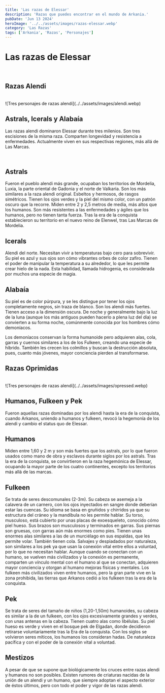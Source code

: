 ```yaml
---
title: 'Las razas de Elessar'
description: 'Razas que puedes encontrar en el mundo de Arkania.'
pubDate: 'Jun 13 2024'
heroImage: '../../assets/images/razas-elessar.webp'
category: 'Las Razas'
tags: ['Arkania', 'Razas', 'Personajes']
---
```



## <h1 class="text-4xl font-bold text-green-500">Las razas de Elessar</h1>
<br />

### <h2 class="text-2xl font-bold">Razas Alendi</h2>
<br />
<article class="flex flex-col md:flex-row items-center md:items-start">
    <div className="w-full md:w-1/2 max-w-xs mb-4 md:mb-0 md:mr-6">
        ![Tres personajes de razas alendi](../../assets/images/alendi.webp)
    </div>
    <div class="md:w-1/2 text-center md:text-left">
        <h2 class="text-xl font-bold mb-2">Astrals, Icerals y Alabaía</h2>
        <p>Las razas alendi dominaron Elessar durante tres milenios. Son tres escisiones de la misma raza. Comparten longevidad y resistencia a enfermedades. Actualmente viven en sus respectivas regiones, más allá de Las Marcas.</p>
    </div>
</article>

<br />

#### <h2 class="text-2xl font-bold">Astrals</h2>

Fueron el pueblo alendi más grande, ocupaban los territorios de Mordelia, Luxia, la parte oriental de Gadonia y el norte de Valkaria. Son los más similares a la raza alendi original. Esbeltos y hermosos, de rasgos simétricos. Tienen los ojos verdes y la piel del mismo color, con un patrón oscuro que la recorre. Miden entre 2 y 2,5 metros de media, más altos que los humanos. Son más resistentes a las enfermedades y ágiles que los humanos, pero no tienen tanta fuerza. Tras la era de la conquista establecieron su territorio en el nuevo reino de Elenwel, tras Las Marcas de Mordelia.
<br />

#### <h2 class="text-2xl font-bold">Icerals</h2>

Alendi del norte. Necesitan vivir a temperaturas bajo cero para sobrevivir. Su piel es azul y sus ojos son cómo vibrantes orbes de color zafiro. Tienen el poder de manipular la temperatura a su alrededor, lo que les permite crear hielo de la nada. Esta habilidad, llamada hidrogenia, es considerada por muchos una especie de magia.
<br />

#### <h2 class="text-2xl font-bold">Alabaía</h2>

Su piel es de color púrpura, y se les distingue por tener los ojos completamente negros, sin traza de blanco. Son los alendi más fuertes. Tienen acceso a la dimensión oscura. De noche y generalmente bajo la luz de la luna (aunque los más antiguos pueden hacerlo a plena luz del día) se convierten a su forma noche, comúnmente conocida por los hombres cómo demoníacos.

Los demoníacos conservan la forma humanoide pero adquieren alas, cola, garras y cuernos similares a los de los Fulkeen, creando una especie de híbrido. También les crecen los colmillos y buscan la destrucción absoluta, pues, cuanto más jóvenes, mayor conciencia pierden al transformarse.
<br />

### <h2 class="text-2xl font-bold">Razas Oprimidas</h2>
<br />
<article class="flex flex-col-reverse md:flex-row-reverse items-center md:items-start">
    <div className="w-full md:w-1/2 max-w-xs mb-4 md:mb-0 md:mr-6">
        ![Tres personajes de razas alendi](../../assets/images/opressed.webp)
    </div>
    <div class="md:w-1/2 text-center md:text-left">
        <h2 class="text-xl font-bold mb-2">Humanos, Fulkeen y Pek</h2>
        <p>Fueron aquellas razas dominadas por los alendi hasta la era de la conquista, cuando Arkanos, uniendo a humanos y fulkeen, revocó la hegemonía de los alendi y cambio el status quo de Elessar.</p>
    </div>
</article>

#### <h2 class="text-2xl font-bold">Humanos</h2>

Miden entre 1,60 y 2 m y son más fuertes que los astrals, por lo que fueron usados como mano de obra y esclavos durante siglos por los astrals. Tras la era de la conquista, se convirtieron en la raza hegemónica de Elessar, ocupando la mayor parte de los cuatro continentes, excepto los territorios más allá de las marcas.
<br />

#### <h2 class="text-2xl font-bold">Fulkeen</h2>

Se trata de seres descomunales (2-3m). Su cabeza se asemeja a la calavera de un carnero, con los ojos inyectados en sangre donde deberían estar las cuencas. Su idioma se basa en gruñidos y chirridos ya que su estructura del cráneo y la mandíbula no les permite hablar. Su torso, musculoso, está cubierto por unas placas de exoesqueleto, conocido cómo piel hueso. Sus brazos son musculosos y terminados en garras. Sus piernas son gruesas, con garras aún más enormes como pies. Tienen unas enormes alas similares a las de un murciélago en sus espaldas, que les permite volar. También tienen cola. Salvajes y despiadados por naturaleza, son similares a los pek ya que usan la conexión vital entre ellos a voluntad, por lo que no necesitan hablar. Aunque cuando se conectan con un humano, se vuelven más civilizados y la conexión es permanente, comparten un vínculo mental con el humano al que se conectan, adquieren mayor conciencia y otorgan al humano mejoras físicas y mentales. Los fulkeen más civilizados viven entre humanos, pero la gran parte vive en la zona prohibida, las tierras que Arkanos cedió a los fulkeen tras la era de la conquista.
<br />

#### <h2 class="text-2xl font-bold">Pek</h2>

Se trata de seres del tamaño de niños (1,20-1,50m) humanoides, su cabeza es similar a la de un fulkeen, con los ojos excesivamente grandes y verdes, con unas antenas en la cabeza. Tienen cuatro alas como libélulas. Su piel hueso es verde y viven en el bosque pek de Elgadan, donde decidieron retirarse voluntariamente tras la Era de la conquista. Con los siglos se volvieron seres míticos, los humanos los consideran hadas. De naturaleza pacífica y con el poder de la conexión vital a voluntad.
<br />

#### <h2 class="text-2xl font-bold">Mestizos</h2>

A pesar de que se supone que biológicamente los cruces entre razas alendi y humanos no son posibles. Existen rumores de criaturas nacidas de la unión de un alendi y un humano, que siempre adoptan el aspecto exterior de éstos últimos, pero con todo el poder y vigor de las razas alendi.
<br />